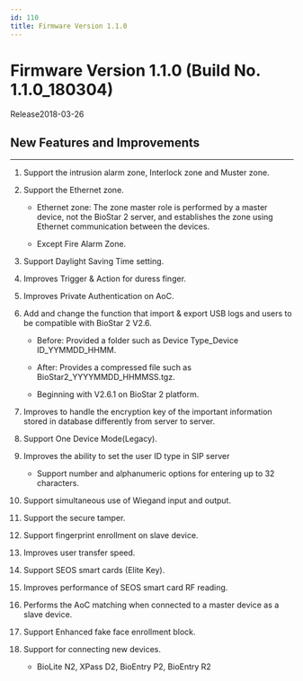 ```yaml
---
id: 110
title: Firmware Version 1.1.0
---
```


# Firmware Version 1.1.0 (Build No. 1.1.0_180304)

Release<Separator/>2018-03-26

## New Features and Improvements

---

1. Support the intrusion alarm zone, Interlock zone and Muster zone.

1. Support the Ethernet zone.

    - Ethernet zone: The zone master role is performed by a master device, not the BioStar 2 server, and establishes the zone using Ethernet communication between the devices.

    - Except Fire Alarm Zone.

1. Support Daylight Saving Time setting.

1. Improves Trigger & Action for duress finger.

1. Improves Private Authentication on AoC.

1. Add and change the function that import & export USB logs and users to be compatible with BioStar 2 V2.6.

    - Before: Provided a folder such as Device Type_Device ID_YYMMDD_HHMM.

    - After: Provides a compressed file such as BioStar2_YYYYMMDD_HHMMSS.tgz.

    - Beginning with V2.6.1 on BioStar 2 platform.

1. Improves to handle the encryption key of the important information stored in database differently from server to server.

1. Support One Device Mode(Legacy).

1. Improves the ability to set the user ID type in SIP server

    - Support number and alphanumeric options for entering up to 32 characters.

1. Support simultaneous use of Wiegand input and output.

1. Support the secure tamper.

1. Support fingerprint enrollment on slave device.

1. Improves user transfer speed.

1. Support SEOS smart cards (Elite Key).

1. Improves performance of SEOS smart card RF reading.

1. Performs the AoC matching when connected to a master device as a slave device.

1. Support Enhanced fake face enrollment block.

1. Support for connecting new devices.

    - BioLite N2, XPass D2, BioEntry P2, BioEntry R2